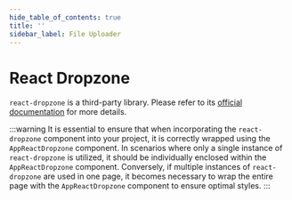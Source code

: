```yaml
---
hide_table_of_contents: true
title: ''
sidebar_label: File Uploader
---
```




<h1 className='!m-0'>React Dropzone</h1>

<div className='template-bg-color' />

<code>react-dropzone</code> is a third-party library. Please refer to its [official documentation](https://react-dropzone.js.org/) for more details.

:::warning
It is essential to ensure that when incorporating the <code>react-dropzone</code> component into your project, it is correctly wrapped using the <code>AppReactDropzone</code> component. In scenarios where only a single instance of <code>react-dropzone</code> is utilized, it should be individually enclosed within the <code>AppReactDropzone</code> component. Conversely, if multiple instances of <code>react-dropzone</code> are used in one page, it becomes necessary to wrap the entire page with the <code>AppReactDropzone</code> component to ensure optimal styles.
:::

<AppReactDropzone>
  <Grid container spacing={6}>
    <Grid size={{xs:12}}>
      <CardSnippet
        title='Upload Multiple Files'
        code={SourceCodeFileUploaderMultiple}
      >
        <FileUploaderMultiple />
      </CardSnippet>
    </Grid>
    <Grid size={{xs:12}}>
      <CardSnippet
        title='Upload Single Files'
        code={SourceCodeFileUploaderSingle}
      >
        <FileUploaderSingle />
      </CardSnippet>
    </Grid>
    <Grid size={{xs:12}}>
      <CardSnippet
        title='Upload Files with Restrictions'
        code={SourceCodeFileUploaderRestrictions}
      >
        <FileUploaderRestrictions />
      </CardSnippet>
    </Grid>
  </Grid>
</AppReactDropzone>